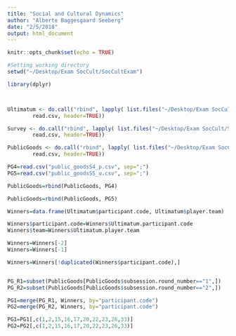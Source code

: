 ```yaml
---
title: "Social and Cultural Dynamics"
author: "Alberte Baggesgaard Seeberg"
date: "2/5/2018"
output: html_document
---
```


```r
knitr::opts_chunk$set(echo = TRUE)
```



```r
#Setting working directory
setwd("~/Desktop/Exam SocCult/SocCultExam")

library(dplyr)



Ultimatum <- do.call("rbind", lapply( list.files("~/Desktop/Exam SocCult/SocCultExam/Ultimatum",full=TRUE),
		read.csv, header=TRUE))

Survey <- do.call("rbind", lapply( list.files("~/Desktop/Exam SocCult/SocCultExam/Survey",full=TRUE),
		read.csv, header=TRUE))

PublicGoods <- do.call("rbind", lapply( list.files("~/Desktop/Exam SocCult/SocCultExam/Public_Goods",full=TRUE),
		read.csv, header=TRUE))

PG4=read.csv("public_goodsS4_p.csv", sep=";")
PG5=read.csv("public_goodsS5_u.csv", sep=";")

PublicGoods=rbind(PublicGoods, PG4)

PublicGoods=rbind(PublicGoods, PG5)

Winners=data.frame(Ultimatum$participant.code, Ultimatum$player.team)

Winners$participant.code=Winners$Ultimatum.participant.code
Winners$team=Winners$Ultimatum.player.team

Winners=Winners[-2]
Winners=Winners[-1]

Winners=Winners[!duplicated(Winners$participant.code),]


PG_R1=subset(PublicGoods[PublicGoods$subsession.round_number=="1",])
PG_R2=subset(PublicGoods[PublicGoods$subsession.round_number=="2",])

PG1=merge(PG_R1, Winners, by="participant.code")
PG2=merge(PG_R2, Winners, by="participant.code")

PG1=PG1[,c(1,2,15,16,17,20,22,23,26,33)]
PG2=PG2[,c(1,2,15,16,17,20,22,23,26,33)]

```


```r

```


